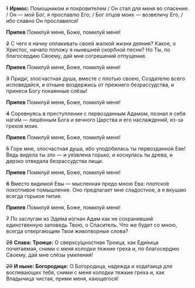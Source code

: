 ~~1~~ **Ирмос:** Помощником и покровителем / Он стал для меня во спасение. / Он — мой Бог, я прославлю Его; / Бог отцов моих — возвеличу Его, / ибо славно Он прославился!

**Припев** Помилуй меня, Боже, помилуй меня!

~~2~~ С чего я начну оплакивать своей жалкой жизни деяния? Какое, о Христос, начало положу я нынешней скорбной песни? Но Ты, по благосердию Своему, дай мне согрешений отпущение.

**Припев** Помилуй меня, Боже, помилуй меня!

~~3~~ Приди́, злосчастная душа, вместе с плотью своею, Создателю всего исповедайся, и отныне воздержись от прежнего безрассудства, и принеси Богу покаянные слёзы!

**Припев** Помилуй меня, Боже, помилуй меня!

~~4~~ Соревнуясь в преступлении с первозданным Адамом, познал я себя наги́м — лишённым Бога и вечного Царства и его наслаждений, из-за грехов моих.

**Припев** Помилуй меня, Боже, помилуй меня!

~~5~~ Горе мне, злосчастная душа, ибо уподобилась ты первозданной Еве! Ведь видела ты зло —  и уя́звлена горько, и коснулась ты древа, и дерзко отведала безрассудства пищи.

**Припев** Помилуй меня, Боже, помилуй меня!

~~6~~ Вместо видимой Евы — мысленная предо мною Ева: плотско́е похотливое помышление. Оно предлагает мне сладостное, а я вкушаю всегда горькое питие.

**Припев** Помилуй меня, Боже, помилуй меня!

~~7~~ По заслугам из Эде́ма и́згнан Адам как не сохранивший единственную заповедь Твою, о Спаситель. Что же будет со мною, всегда отвергающим Твои животворные слова?

~~28~~ **Слава: Троице:** О сверхсу́щностная Троица, как Еди́ница почитаемая, сними с меня колодки тяжкие греха и, по благосердию Своему, дай мне слёзы умиления!

~~29~~ **И ныне: Богородице:** О Богородица, надежда и хода́таица для воспевающих тебя, сними с меня колодки тяжкие греха и, как Владычица чистая, прими меня, кающегося!
